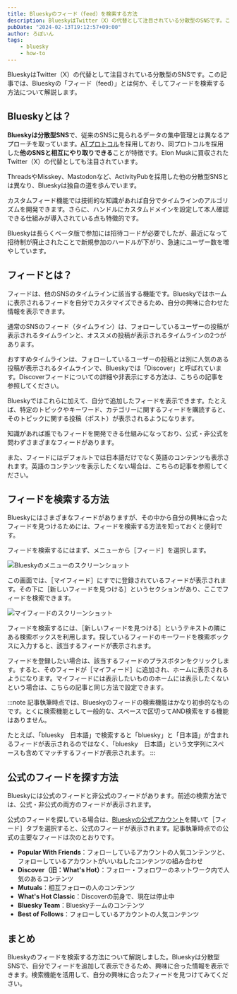 ```yaml
---
title: Blueskyのフィード（feed）を検索する方法
description: BlueskyはTwitter（X）の代替として注目されている分散型のSNSです。この記事では、Blueskyの「フィード（feed）」とは何か、そしてフィードを検索する方法について解説します。
pubDate: "2024-02-13T19:12:57+09:00"
author: ろぼいん
tags:
    - bluesky
    - how-to
---
```



BlueskyはTwitter（X）の代替として注目されている分散型のSNSです。この記事では、Blueskyの「フィード（feed）」とは何か、そしてフィードを検索する方法について解説します。

## Blueskyとは？

**Blueskyは分散型SNS**で、従来のSNSに見られるデータの集中管理とは異なるアプローチを取っています。[ATプロトコル](https://atproto.com/)を採用しており、同プロトコルを採用した**他のSNSと相互にやり取りできる**ことが特徴です。Elon Muskに買収されたTwitter（X）の代替としても注目されています。

ThreadsやMisskey、Mastodonなど、ActivityPubを採用した他の分散型SNSとは異なり、Blueskyは独自の道を歩んでいます。

カスタムフィード機能では技術的な知識があれば自分でタイムラインのアルゴリズムを開発できます。さらに、ハンドルにカスタムドメインを設定して本人確認できる仕組みが導入されている点も特徴的です。

<ArticleCard link="/article/2024/02/07/how-to-identify-yourself-in-bluesky/" />

Blueskyは長らくベータ版で参加には招待コードが必要でしたが、最近になって招待制が廃止されたことで新規参加のハードルが下がり、急速にユーザー数を増やしています。

## フィードとは？

フィードは、他のSNSのタイムラインに該当する機能です。Blueskyではホームに表示されるフィードを自分でカスタマイズできるため、自分の興味に合わせた情報を表示できます。

通常のSNSのフィード（タイムライン）は、フォローしているユーザーの投稿が表示されるタイムラインと、オススメの投稿が表示されるタイムラインの2つがあります。

おすすめタイムラインは、フォローしているユーザーの投稿とは別に人気のある投稿が表示されるタイムラインで、Blueskyでは「Discover」と呼ばれています。Discoverフィードについての詳細や非表示にする方法は、こちらの記事を参照してください。

<ArticleCard link="/article/2024/02/13/how-to-hide-bluesky-discover-feed/" />

Blueskyではこれらに加えて、自分で追加したフィードを表示できます。たとえば、特定のトピックやキーワード、カテゴリーに関するフィードを購読すると、そのトピックに関する投稿（ポスト）が表示されるようになります。

知識があれば誰でもフィードを開発できる仕組みになっており、公式・非公式を問わずさまざまなフィードがあります。

また、フィードにはデフォルトでは日本語だけでなく英語のコンテンツも表示されます。英語のコンテンツを表示したくない場合は、こちらの記事を参照してください。

<ArticleCard link="/article/2024/02/09/how-to-use-bluesky-in-japanese/" />

## フィードを検索する方法

Blueskyにはさまざまなフィードがありますが、その中から自分の興味に合ったフィードを見つけるためには、フィードを検索する方法を知っておくと便利です。

フィードを検索するにはまず、メニューから［フィード］を選択します。

![Blueskyのメニューのスクリーンショット](./image.png)

この画面では、［マイフィード］にすでに登録されているフィードが表示されます。その下に［新しいフィードを見つける］というセクションがあり、ここでフィードを検索できます。

![マイフィードのスクリーンショット](./image-1.png)

フィードを検索するには、［新しいフィードを見つける］というテキストの隣にある検索ボックスを利用します。探しているフィードのキーワードを検索ボックスに入力すると、該当するフィードが表示されます。

フィードを登録したい場合は、該当するフィードのプラスボタンをクリックします。すると、そのフィードが［マイフィード］に追加され、ホームに表示されるようになります。マイフィードには表示したいもののホームには表示したくないという場合は、こちらの記事と同じ方法で設定できます。

<ArticleCard link="/article/2024/02/13/how-to-hide-bluesky-discover-feed/" />

:::note
記事執筆時点では、Blueskyのフィードの検索機能はかなり初歩的なものです。とくに検索機能として一般的な、スペースで区切ってAND検索をする機能はありません。

たとえば、「bluesky　日本語」で検索すると「bluesky」と「日本語」が含まれるフィードが表示されるのではなく、「bluesky　日本語」という文字列にスペースも含めてマッチするフィードが表示されます。
:::

## 公式のフィードを探す方法

Blueskyには公式のフィードと非公式のフィードがあります。前述の検索方法では、公式・非公式の両方のフィードが表示されます。

公式のフィードを探している場合は、[Blueskyの公式アカウント](https://bsky.app/profile/bsky.app)を開いて［フィード］タブを選択すると、公式のフィードが表示されます。記事執筆時点での公式の主要なフィードは次のとおりです。

- **Popular With Friends**：フォローしているアカウントの人気コンテンツと、フォローしているアカウントがいいねしたコンテンツの組み合わせ
- **Discover（旧：What's Hot）**：フォロー・フォロワーのネットワーク内で人気のあるコンテンツ
- **Mutuals**：相互フォローの人のコンテンツ
- **What's Hot Classic**：Discoverの前身で、現在は停止中
- **Bluesky Team**：Blueskyチームのコンテンツ
- **Best of Follows**：フォローしているアカウントの人気コンテンツ

## まとめ

Blueskyのフィードを検索する方法について解説しました。Blueskyは分散型SNSで、自分でフィードを追加して表示できるため、興味に合った情報を表示できます。検索機能を活用して、自分の興味に合ったフィードを見つけてみてください。
